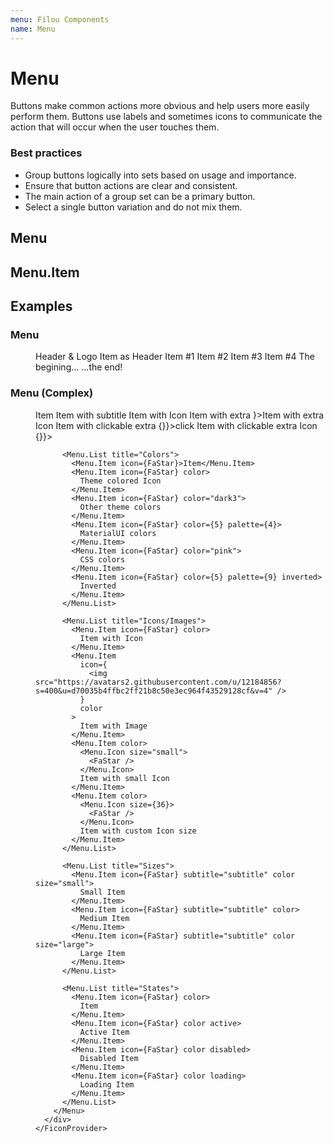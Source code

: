 ```yaml
---
menu: Filou Components
name: Menu
---
```



# Menu

Buttons make common actions more obvious and help users more easily perform them. Buttons use labels and sometimes icons to communicate the action that will occur when the user touches them.

### Best practices

- Group buttons logically into sets based on usage and importance.
- Ensure that button actions are clear and consistent.
- The main action of a group set can be a primary button.
- Select a single button variation and do not mix them.

## Menu

<PropsTable of={Menu} />

## Menu.Item

<PropsTable of={Menu.Item} />

## Examples

### Menu

<Playground>
  <Provider>
    <FiconProvider>
      <div style={{ maxWidth: 400 }}>
        <Menu color="dark" inverted>
          <Menu.Header>
            <FaStar />
            Header & Logo
          </Menu.Header>
          <Menu.Header color>
            <Menu.Item icon={FaStar} size="large" extra="yeah">
              Item as Header
            </Menu.Item>
          </Menu.Header>
          <Menu.List title="List with title">
            <Menu.Item icon={FaStar} color inverted={false}>
              Item #1
            </Menu.Item>
            <Menu.Item icon={FaStar} color inverted={false}>
              Item #2
            </Menu.Item>
          </Menu.List>
          <Menu.List title="List with title and extra" extra={FaStar}>
            <Menu.Item icon={FaStar} color inverted={false}>
              Item #3
            </Menu.Item>
            <Menu.Item icon={FaStar} color inverted={false}>
              Item #4
            </Menu.Item>
          </Menu.List>
          <Menu.Divider />
          <Menu.Item color="light4">The begining...</Menu.Item>
          <Menu.Space />
          <Menu.Input />
          <Menu.Space />
          <Menu.Item color="light4">...the end!</Menu.Item>
        </Menu>
      </div>
    </FiconProvider>
  </Provider>
</Playground>

### Menu (Complex)

<Playground>
  <Provider>
    <FiconProvider>
      <div style={{ maxWidth: 400 }}>
        <Menu>
          <Menu.List title="Content">
            <Menu.Item>Item</Menu.Item>
            <Menu.Item subtitle="subtitle">Item with subtitle</Menu.Item>
            <Menu.Item icon={FaStar}>Item with Icon</Menu.Item>
            <Menu.Item extra="extra">Item with extra</Menu.Item>
            <Menu.Item extra={<FaStar />}>Item with extra Icon</Menu.Item>
            <Menu.Item>
              Item with clickable extra
              <Menu.Extra onClick={() => {}}>click</Menu.Extra>
            </Menu.Item>
            <Menu.Item>
              Item with clickable extra Icon
              <Menu.Extra onClick={() => {}}>
                <FaStar />
              </Menu.Extra>
            </Menu.Item>
          </Menu.List>

          <Menu.List title="Colors">
            <Menu.Item icon={FaStar}>Item</Menu.Item>
            <Menu.Item icon={FaStar} color>
              Theme colored Icon
            </Menu.Item>
            <Menu.Item icon={FaStar} color="dark3">
              Other theme colors
            </Menu.Item>
            <Menu.Item icon={FaStar} color={5} palette={4}>
              MaterialUI colors
            </Menu.Item>
            <Menu.Item icon={FaStar} color="pink">
              CSS colors
            </Menu.Item>
            <Menu.Item icon={FaStar} color={5} palette={9} inverted>
              Inverted
            </Menu.Item>
          </Menu.List>

          <Menu.List title="Icons/Images">
            <Menu.Item icon={FaStar} color>
              Item with Icon
            </Menu.Item>
            <Menu.Item
              icon={
                <img src="https://avatars2.githubusercontent.com/u/12184856?s=400&u=d70035b4ffbc2ff21b8c50e3ec964f43529128cf&v=4" />
              }
              color
            >
              Item with Image
            </Menu.Item>
            <Menu.Item color>
              <Menu.Icon size="small">
                <FaStar />
              </Menu.Icon>
              Item with small Icon
            </Menu.Item>
            <Menu.Item color>
              <Menu.Icon size={36}>
                <FaStar />
              </Menu.Icon>
              Item with custom Icon size
            </Menu.Item>
          </Menu.List>

          <Menu.List title="Sizes">
            <Menu.Item icon={FaStar} subtitle="subtitle" color size="small">
              Small Item
            </Menu.Item>
            <Menu.Item icon={FaStar} subtitle="subtitle" color>
              Medium Item
            </Menu.Item>
            <Menu.Item icon={FaStar} subtitle="subtitle" color size="large">
              Large Item
            </Menu.Item>
          </Menu.List>

          <Menu.List title="States">
            <Menu.Item icon={FaStar} color>
              Item
            </Menu.Item>
            <Menu.Item icon={FaStar} color active>
              Active Item
            </Menu.Item>
            <Menu.Item icon={FaStar} color disabled>
              Disabled Item
            </Menu.Item>
            <Menu.Item icon={FaStar} color loading>
              Loading Item
            </Menu.Item>
          </Menu.List>
        </Menu>
      </div>
    </FiconProvider>

  </Provider>
</Playground>
